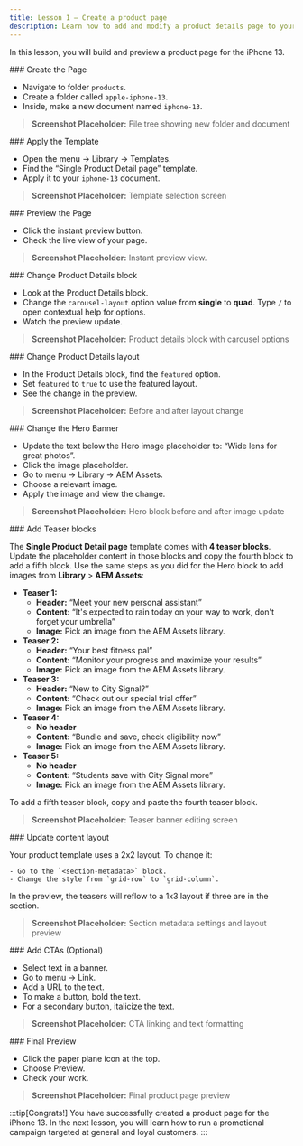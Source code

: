 ```yaml
---
title: Lesson 1 — Create a product page
description: Learn how to add and modify a product details page to your storefront.
---
```



In this lesson, you will build and preview a product page for the iPhone 13.

<Tasks>

<Task>
### Create the Page

- Navigate to folder `products`.
- Create a folder called `apple-iphone-13`.
- Inside, make a new document named `iphone-13`.

> **Screenshot Placeholder:** File tree showing new folder and document

</Task>

<Task>
### Apply the Template

 - Open the menu → Library → Templates.
- Find the “Single Product Detail page” template.
- Apply it to your `iphone-13` document.

> **Screenshot Placeholder:** Template selection screen
</Task>

<Task>
### Preview the Page

   - Click the instant preview button.
   - Check the live view of your page.

   > **Screenshot Placeholder:** Instant preview view.
</Task>

<Task>
### Change Product Details block

   - Look at the Product Details block.
   - Change the `carousel-layout` option value from **single** to **quad**. 
      Type `/` to open contextual help for options.
   - Watch the preview update.

   > **Screenshot Placeholder:** Product details block with carousel options

</Task>

<Task>
### Change Product Details layout

- In the Product Details block, find the `featured` option.
- Set `featured` to `true` to use the featured layout.
- See the change in the preview.

> **Screenshot Placeholder:** Before and after layout change

</Task>

<Task>
### Change the Hero Banner

- Update the text below the Hero image placeholder to: “Wide lens for great photos”.
- Click the image placeholder.
- Go to menu → Library → AEM Assets.
- Choose a relevant image.
- Apply the image and view the change.

> **Screenshot Placeholder:** Hero block before and after image update

</Task>

<Task>
### Add Teaser blocks

The **Single Product Detail page** template comes with **4 teaser blocks**. Update the placeholder content in those blocks and copy the fourth block to add  a fifth block. Use the same steps as you did for the Hero block to add images from **Library** > **AEM Assets**:

- **Teaser 1:**  
    - **Header:** “Meet your new personal assistant”  
    - **Content:** “It's expected to rain today on your way to work, don't forget your umbrella”
    - **Image:** Pick an image from the AEM Assets library.
- **Teaser 2:**  
    - **Header:** “Your best fitness pal”  
    - **Content:** “Monitor your progress and maximize your results”
    - **Image:** Pick an image from the AEM Assets library.
- **Teaser 3:**  
    - **Header:** “New to City Signal?”  
    - **Content:** “Check out our special trial offer”
    - **Image:** Pick an image from the AEM Assets library.
- **Teaser 4:**  
    - **No header**  
    - **Content:** “Bundle and save, check eligibility now”
    - **Image:** Pick an image from the AEM Assets library.
- **Teaser 5:**  
    - **No header**  
    - **Content:** “Students save with City Signal more”
    - **Image:** Pick an image from the AEM Assets library.

To add a fifth teaser block, copy and paste the fourth teaser block.

> **Screenshot Placeholder:** Teaser banner editing screen

</Task>

<Task>
### Update content layout

Your product template uses a 2x2 layout. To change it:

    - Go to the `<section-metadata>` block.
    - Change the style from `grid-row` to `grid-column`.

In the preview, the teasers will reflow to a 1x3 layout if three are in the section.

> **Screenshot Placeholder:** Section metadata settings and layout preview

</Task>

<Task>
### Add CTAs (Optional)

- Select text in a banner.
- Go to menu → Link.
- Add a URL to the text.
- To make a button, bold the text.
- For a secondary button, italicize the text.

> **Screenshot Placeholder:** CTA linking and text formatting

</Task>


<Task>
### Final Preview

- Click the paper plane icon at the top.
- Choose Preview.
- Check your work.  

> **Screenshot Placeholder:** Final product page preview

</Task>


</Tasks>


:::tip[Congrats!]
You have successfully created a product page for the iPhone 13. In the next lesson, you will learn how to run a promotional campaign targeted at general and loyal customers.
:::

